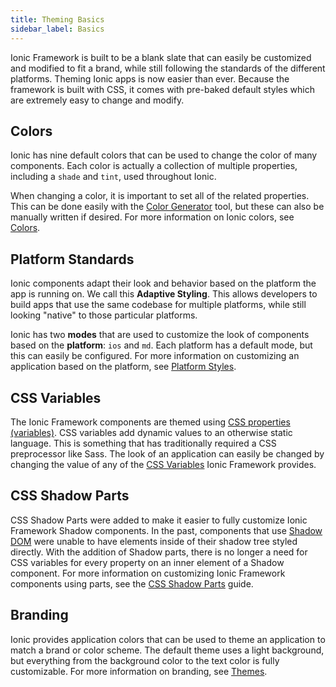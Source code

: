 ```yaml
---
title: Theming Basics
sidebar_label: Basics
---
```



<head>
  <title>Theming | Ionic Apps: Color and Theming Basics Definition</title>
  <meta
    name="description"
    content="The definition of theming apps just got simplified. Ionic Framework is built with pre-baked styles and colors which are extremely easy to change and modify."
  />
</head>

Ionic Framework is built to be a blank slate that can easily be customized and modified to fit a brand, while still following the standards of the different platforms. Theming Ionic apps is now easier than ever. Because the framework is built with CSS, it comes with pre-baked default styles which are extremely easy to change and modify.

## Colors

Ionic has nine default colors that can be used to change the color of many components. Each color is actually a collection of multiple properties, including a `shade` and `tint`, used throughout Ionic.

When changing a color, it is important to set all of the related properties. This can be done easily with the [Color Generator](color-generator.mdx) tool, but these can also be manually written if desired. For more information on Ionic colors, see [Colors](colors.mdx).

<ColorAccordion />

## Platform Standards

Ionic components adapt their look and behavior based on the platform the app is running on. We call this <strong>Adaptive Styling</strong>. This allows developers to build apps that use the same codebase for multiple platforms, while still looking "native" to those particular platforms.

Ionic has two **modes** that are used to customize the look of components based on the **platform**: `ios` and `md`. Each platform has a default mode, but this can easily be configured. For more information on customizing an application based on the platform, see [Platform Styles](platform-styles.mdx).

## CSS Variables

The Ionic Framework components are themed using <a href="https://developer.mozilla.org/en-US/docs/Web/CSS/Using_CSS_variables" target="_blank" rel="noopener noreferrer">CSS properties (variables)</a>. CSS variables add dynamic values to an otherwise static language. This is something that has traditionally required a CSS preprocessor like Sass. The look of an application can easily be changed by changing the value of any of the [CSS Variables](css-variables.mdx) Ionic Framework provides.

## CSS Shadow Parts

CSS Shadow Parts were added to make it easier to fully customize Ionic Framework Shadow components. In the past, components that use <a href="https://developer.mozilla.org/en-US/docs/Web/Web_Components/Using_shadow_DOM" target="_blank" rel="noopener noreferrer">Shadow DOM</a> were unable to have elements inside of their shadow tree styled directly. With the addition of Shadow parts, there is no longer a need for CSS variables for every property on an inner element of a Shadow component. For more information on customizing Ionic Framework components using parts, see the [CSS Shadow Parts](css-shadow-parts.mdx) guide.

## Branding

Ionic provides application colors that can be used to theme an application to match a brand or color scheme. The default theme uses a light background, but everything from the background color to the text color is fully customizable. For more information on branding, see [Themes](themes.mdx).
